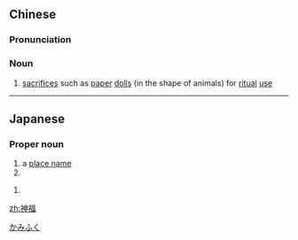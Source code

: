 ==Chinese==
{{zh-forms}}

===Pronunciation===
{{zh-pron
|m=shénfú
|c=san4 fuk1
|cat=n
}}

===Noun===
{{zh-noun}}

# {{lb|zh|obsolete}} [[sacrifice]]s such as [[paper]] [[doll]]s (in the shape of animals) for [[ritual]] [[use]]

----

==Japanese==
{{ja-kanjitab|神|福}}

===Proper noun===
{{ja-pos|proper|かみふく}}

# a [[place name]]
# {{surname|lang=ja}}

{{ja-pos|proper|しんふく}}

# {{surname|lang=ja}}

[[Category:Japanese surnames|かみふく]]

[[zh:神福]]